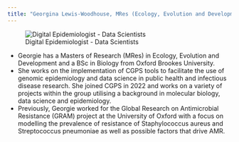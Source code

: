 ```yaml
---
title: "Georgina Lewis-Woodhouse, MRes (Ecology, Evolution and Development)"
---
```


::: {layout-ncol="2"}
![Digital Epidemiologist - Data Scientists](/img/georgie_cgps.jpg)

-   Georgie has a Masters of Research (MRes) in Ecology, Evolution and Development and a BSc in Biology from Oxford Brookes University.
-   She works on the implementation of CGPS tools to facilitate the use of genomic epidemiology and data science in public health and infectious disease research. She joined CGPS in 2022 and works on a variety of projects within the group utilising a background in molecular biology, data science and epidemiology.
-   Previously, Georgie worked for the Global Research on Antimicrobial Resistance (GRAM) project at the University of Oxford with a focus on modelling the prevalence of resistance of Staphylococcus aureus and Streptococcus pneumoniae as well as possible factors that drive AMR.
:::
